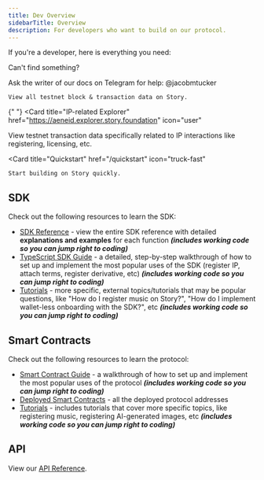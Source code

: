 ```yaml
---
title: Dev Overview
sidebarTitle: Overview
description: For developers who want to build on our protocol.
---
```


If you're a developer, here is everything you need:

<Note>
Can't find something?

Ask the writer of our docs on Telegram for help: @jacobmtucker

</Note>

<CardGroup cols={3}>
  <Card
    title="Testnet Block Explorer"
    href="https://aeneid.storyscan.xyz"
    icon="house"
    
  >
    View all testnet block & transaction data on Story.
  </Card>

{" "}
<Card
  title="IP-related Explorer"
  href="https://aeneid.explorer.story.foundation"
  icon="user"
>
  View testnet transaction data specifically related to IP interactions like
  registering, licensing, etc.
</Card>

  <Card
    title="Quickstart"
    href="/quickstart"
    icon="truck-fast"
    
  >
    Start building on Story quickly.
  </Card>
</CardGroup>

## SDK

Check out the following resources to learn the SDK:

- [SDK Reference](/reference/api-introduction) - view the entire SDK reference with detailed **explanations and examples** for each function **_(includes working code so you can jump right to coding)_**
- [TypeScript SDK Guide](/developers/typescript-sdk/overview) - a detailed, step-by-step walkthrough of how to set up and implement the most popular uses of the SDK (register IP, attach terms, register derivative, etc) **_(includes working code so you can jump right to coding)_**
- [Tutorials](/developers/tutorials/overview) - more specific, external topics/tutorials that may be popular questions, like "How do I register music on Story?", "How do I implement wallet-less onboarding with the SDK?", etc **_(includes working code so you can jump right to coding)_**

## Smart Contracts

Check out the following resources to learn the protocol:

- [Smart Contract Guide](/developers/get-started-with-the-smart-contracts/overview) - a walkthrough of how to set up and implement the most popular uses of the protocol **_(includes working code so you can jump right to coding)_**
- [Deployed Smart Contracts](/developers/deployed-smart-contracts) - all the deployed protocol addresses
- [Tutorials](/developers/tutorials/overview) - includes tutorials that cover more specific topics, like registering music, registering AI-generated images, etc **_(includes working code so you can jump right to coding)_**

## API

View our [API Reference](/reference/api-introduction).
